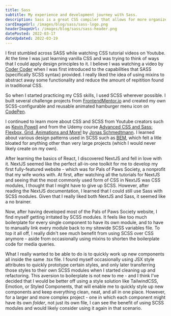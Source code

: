```yaml
---
title: Sass
subtitle: My experience and development journey with Sass.
description: Sass is a great CSS compiler that allows for more organized and maintainable CSS, and I really enjoy the design patterns that it enables me to use.
cardImageUrl: /images/blog/sass/sass-logo.png
headerImageUrl: /images/blog/sass/sass-header.png
datePosted: 2022-03-17
dateUpdated: 2022-03-19
---
```


I first stumbled across SASS while watching CSS tutorial videos on Youtube. At the time I was just learning vanilla CSS and was trying to think of ways that I could apply design principles to it. I believe I was watching a video by [Coder Coder](https://www.youtube.com/c/TheCoderCoder) when I was first introduced to the capabilities that SASS (specifically SCSS syntax) provided. I really liked the idea of using mixins to abstract away some functionality and reduce the amount of repitition found in traditional CSS.

So when I started practicing my CSS skills, I used SCSS wherever possible. I built several challenge projects from [FrontendMentor.io](https://www.frontendmentor.io/home) and created my own SCSS-configurable and reusable animated hamburger menu icon on [CodePen](https://codepen.io/wvaviator/pen/VwrpwyR).

<MDXImage
	src="/images/blog/sass/codepen.png"
	alt="SCSS code with transition properties using sass variables"
/>

I continued to learn more about CSS and SCSS from Youtube creators such as [Kevin Powell](https://www.youtube.com/kepowob) and from the Udemy course [Advanced CSS and Sass: Flexbox, Grid, Animations and More!](https://www.udemy.com/course/advanced-css-and-sass/) by [Jonas Schmedtmann](https://www.udemy.com/user/jonasschmedtmann/). I learned about various design patterns used in SCSS such as [BEM](http://getbem.com/introduction/), which felt a litle bloated for anything other than very large projects (which I would never likely create on my own).

After learning the basics of React, I discovered NextJS and fell in love with it. NextJS seemed like the perfect all-in-one toolkit for me to develop my first fully-featured website - which was for Pals of Paws Society, a nonprofit that my wife works with. At first, after watching all the tutorials for NextJS and seeing that the most commonly used form of CSS in NextJS was CSS modules, I thought that I might have to give up SCSS. However, after reading the NextJS documentation, I learned that I could still use Sass with SCSS modules. Given that I really liked both NextJS and Sass, it seemed like a no brainer.

Now, after having developed most of the Pals of Paws Society website, I find myself getting irritated by SCSS modules. It feels like too much boilerplate for every single component to have its own module, and to have to manually link every module back to my sitewide SCSS variables file. To top it all off, I really didn't see much benefit from using SCSS over CSS anymore - aside from occasionally using mixins to shorten the boilerplate code for media queries.

<MDXImage
	src="/images/blog/sass/modules.png"
	alt="An image showing a file structure which contains many alternating '.tsx' files and '.module.css' files."
	float="right"
/>

What I really wanted to be able to do is to quickly work up new components all inside the same .tsx file. I found myself occasionally using JSX style attributes to quickly prototype certain styles, and only later transferring those styles to their own SCSS modules when I started cleaning up and refactoring. This aversion to boilerplate is not new to me - and I think I've decided that I would be better off using a style solution like TailwindCSS, Emotion, or Styled Components, that will enable me to quickly style up new components and keep everything clean, neat, and all in one place. However, for a larger and more complex project - one in which each component might have its own _folder_, not just its own file, I can see the benefit of using SCSS modules and would likely consider using it again in that scenario.
